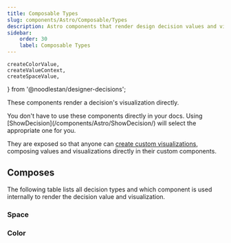 ```yaml
---
title: Composable Types
slug: components/Astro/Composable/Types
description: Astro components that render design decision values and visualizations.
sidebar:
    order: 30
    label: Composable Types
---
```


    createColorValue,
    createValueContext,
    createSpaceValue,
} from '@noodlestan/designer-decisions';




These components render a decision's visualization directly.

<Aside type="tip">
    You don't have to use these components directly in your docs. Using
    [ShowDecision](/components/Astro/ShowDecision/) will select the appropriate one for you.
</Aside>

They are exposed so that anyone can [create custom visualizations](/guides/creating-custom-design-decision-visualizations/), composing values and visualizations directly in their custom components.

## Composes

The following table lists all decision types and which component is used internally to render the decision value and visualization.

### Space

<TableDecisionComponents domain="space" />

### Color

<TableDecisionComponents domain="color" />
